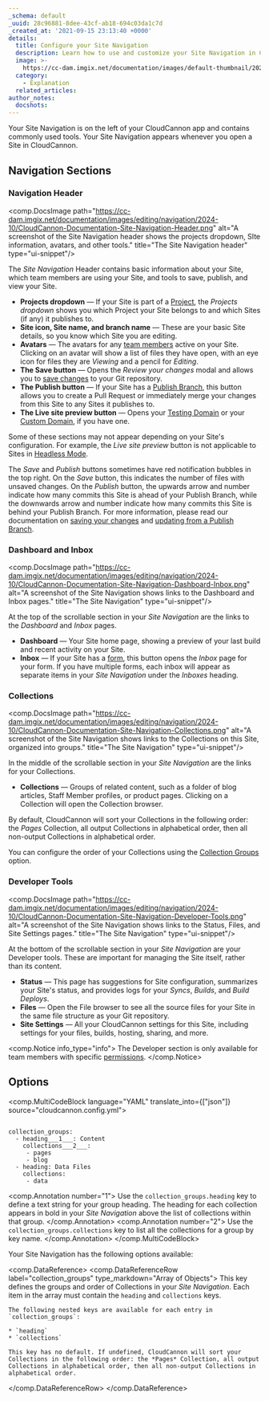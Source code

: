 ```yaml
---
_schema: default
_uuid: 28c96881-8dee-43cf-ab18-694c03da1c7d
_created_at: '2021-09-15 23:13:40 +0000'
details:
  title: Configure your Site Navigation
  description: Learn how to use and customize your Site Navigation in CloudCannon.
  image: >-
    https://cc-dam.imgix.net/documentation/images/default-thumbnail/2023-Q4/CloudCannon-Documentation-Thumbnail.png
  category:
    - Explanation
  related_articles:
author_notes:
  docshots:
---
```

Your Site Navigation is on the left of your CloudCannon app and contains commonly used tools. Your Site Navigation appears whenever you open a Site in CloudCannon.

## Navigation Sections

### Navigation Header

<comp.DocsImage path="https://cc-dam.imgix.net/documentation/images/editing/navigation/2024-10/CloudCannon-Documentation-Site-Navigation-Header.png" alt="A screenshot of the Site Navigation header shows the projects dropdown, SIte information, avatars, and other tools." title="The Site Navigation header" type="ui-snippet"/>

The *Site Navigation* Header contains basic information about your Site, which team members are using your Site, and tools to save, publish, and view your Site.

* **Projects dropdown** — If your Site is part of a [Project](/documentation/articles/create-a-project/), the *Projects dropdown* shows you which Project your Site belongs to and which Sites (if any) it publishes to.
* **Site icon, Site name, and branch name** — These are your basic Site details, so you know which Site you are editing.
* **Avatars** — The avatars for any [team members](/documentation/articles/what-is-a-team-member/) active on your Site. Clicking on an avatar will show a list of files they have open, with an eye icon for files they are *Viewing* and a pencil for *Editing*.
* **The Save button** — Opens the *Review your changes* modal and allows you to [save changes](/documentation/articles/save-your-changes/) to your Git repository.
* **The Publish button** — If your Site has a [Publish Branch](/documentation/articles/connect-a-publish-branch/), this button allows you to create a Pull Request or immediately merge your changes from this Site to any Sites it publishes to.
* **The Live site preview button** — Opens your [Testing Domain](/documentation/articles/what-is-a-testing-domain/) or your [Custom Domain](/documentation/articles/what-is-a-custom-domain/), if you have one.

Some of these sections may not appear depending on your Site's configuration. For example, the *Live site preview* button is not applicable to Sites in [Headless Mode](/documentation/articles/what-is-headless-mode/).

The *Save* and *Publish* buttons sometimes have red notification bubbles in the top right. On the *Save* button, this indicates the number of files with unsaved changes. On the *Publish* button, the upwards arrow and number indicate how many commits this Site is ahead of your Publish Branch, while the downwards arrow and number indicate how many commits this Site is behind your Publish Branch. For more information, please read our documentation on [saving your changes](/documentation/articles/save-your-changes/) and [updating from a Publish Branch](/documentation/articles/update-from-a-publish-branch/).

### Dashboard and Inbox

<comp.DocsImage path="https://cc-dam.imgix.net/documentation/images/editing/navigation/2024-10/CloudCannon-Documentation-Site-Navigation-Dashboard-Inbox.png" alt="A screenshot of the Site Navigation shows links to the Dashboard and Inbox pages." title="The Site Navigation" type="ui-snippet"/>

At the top of the scrollable section in your *Site Navigation* are the links to the *Dashboard* and *Inbox* pages.

* **Dashboard** — Your Site home page, showing a preview of your last build and recent activity on your Site.
* **Inbox** — If your Site has a [form](/documentation/articles/getting-started-with-forms-on-cloudcannon/), this button opens the *Inbox* page for your form. If you have multiple forms, each inbox will appear as separate items in your *Site Navigation* under the *Inboxes* heading.

### Collections

<comp.DocsImage path="https://cc-dam.imgix.net/documentation/images/editing/navigation/2024-10/CloudCannon-Documentation-Site-Navigation-Collections.png" alt="A screenshot of the Site Navigation shows links to the Collections on this Site, organized into groups." title="The Site Navigation" type="ui-snippet"/>

In the middle of the scrollable section in your *Site Navigation* are the links for your Collections.

* **Collections** — Groups of related content, such as a folder of blog articles, Staff Member profiles, or product pages. Clicking on a Collection will open the Collection browser.

By default, CloudCannon will sort your Collections in the following order: the *Pages* Collection, all output Collections in alphabetical order, then all non-output Collections in alphabetical order.

You can configure the order of your Collections using the [Collection Groups](/documentation/articles/configure-your-site-navigation/#collection_groups) option.

### Developer Tools

<comp.DocsImage path="https://cc-dam.imgix.net/documentation/images/editing/navigation/2024-10/CloudCannon-Documentation-Site-Navigation-Developer-Tools.png" alt="A screenshot of the Site Navigation shows links to the Status, Files, and Site Settings pages." title="The Site Navigation" type="ui-snippet"/>

At the bottom of the scrollable section in your *Site Navigation* are your Developer tools. These are important for managing the Site itself, rather than its content.

* **Status** — This page has suggestions for Site configuration, summarizes your Site's status, and provides logs for your *Syncs*, *Builds*, and *Build Deploys*.
* **Files** — Open the File browser to see all the source files for your Site in the same file structure as your Git repository.
* **Site Settings** — All your CloudCannon settings for this Site, including settings for your files, builds, hosting, sharing, and more.

<comp.Notice info_type="info">
  The Developer section is only available for team members with specific [permissions](/documentation/articles/what-are-permission-groups/).
</comp.Notice>

## Options

<comp.MultiCodeBlock language="YAML" translate_into={["json"]} source="cloudcannon.config.yml">
``````````

collection_groups:
  - heading___1___: Content
    collections___2___:
     - pages
     - blog
  - heading: Data Files
    collections:
     - data

``````````
<comp.Annotation number="1">
  Use the `collection_groups.heading` key to define a text string for your group heading. The heading for each collection appears in bold in your *Site Navigation* above the list of collections within that group.
</comp.Annotation>
<comp.Annotation number="2">
  Use the `collection_groups.collections` key to list all the collections for a group by key name.
</comp.Annotation>
</comp.MultiCodeBlock>

Your Site Navigation has the following options available:

<comp.DataReference>
  <comp.DataReferenceRow label="collection_groups" type_markdown="Array of Objects">
    This key defines the groups and order of Collections in your *Site Navigation*. Each item in the array must contain the `heading` and `collections` keys.

    The following nested keys are available for each entry in `collection_groups`:

    * `heading`
    * `collections`

    This key has no default. If undefined, CloudCannon will sort your Collections in the following order: the *Pages* Collection, all output Collections in alphabetical order, then all non-output Collections in alphabetical order.
  </comp.DataReferenceRow>
</comp.DataReference>